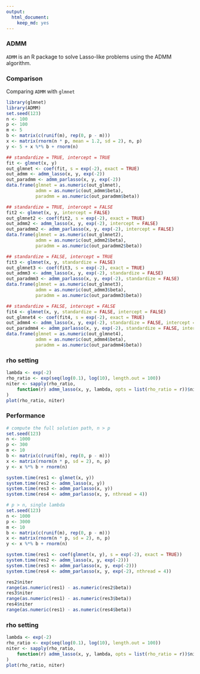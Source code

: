 ```yaml
---
output:
  html_document:
    keep_md: yes
---
```


### ADMM

`ADMM` is an R package to solve Lasso-like problems using the ADMM algorithm.

### Comparison

Comparing `ADMM` with `glmnet`

```r
library(glmnet)
library(ADMM)
set.seed(123)
n <- 100
p <- 100
m <- 5
b <- matrix(c(runif(m), rep(0, p - m)))
x <- matrix(rnorm(n * p, mean = 1.2, sd = 2), n, p)
y <- 5 + x %*% b + rnorm(n)

## standardize = TRUE, intercept = TRUE
fit <- glmnet(x, y)
out_glmnet <- coef(fit, s = exp(-2), exact = TRUE)
out_admm <- admm_lasso(x, y, exp(-2))
out_paradmm <- admm_parlasso(x, y, exp(-2))
data.frame(glmnet = as.numeric(out_glmnet),
           admm = as.numeric(out_admm$beta),
           paradmm = as.numeric(out_paradmm$beta))

## standardize = TRUE, intercept = FALSE
fit2 <- glmnet(x, y, intercept = FALSE)
out_glmnet2 <- coef(fit2, s = exp(-2), exact = TRUE)
out_admm2 <- admm_lasso(x, y, exp(-2), intercept = FALSE)
out_paradmm2 <- admm_parlasso(x, y, exp(-2), intercept = FALSE)
data.frame(glmnet = as.numeric(out_glmnet2),
           admm = as.numeric(out_admm2$beta),
           paradmm = as.numeric(out_paradmm2$beta))

## standardize = FALSE, intercept = TRUE
fit3 <- glmnet(x, y, standardize = FALSE)
out_glmnet3 <- coef(fit3, s = exp(-2), exact = TRUE)
out_admm3 <- admm_lasso(x, y, exp(-2), standardize = FALSE)
out_paradmm3 <- admm_parlasso(x, y, exp(-2), standardize = FALSE)
data.frame(glmnet = as.numeric(out_glmnet3),
           admm = as.numeric(out_admm3$beta),
           paradmm = as.numeric(out_paradmm3$beta))

## standardize = FALSE, intercept = FALSE
fit4 <- glmnet(x, y, standardize = FALSE, intercept = FALSE)
out_glmnet4 <- coef(fit4, s = exp(-2), exact = TRUE)
out_admm4 <- admm_lasso(x, y, exp(-2), standardize = FALSE, intercept = FALSE)
out_paradmm4 <- admm_parlasso(x, y, exp(-2), standardize = FALSE, intercept = FALSE)
data.frame(glmnet = as.numeric(out_glmnet4),
           admm = as.numeric(out_admm4$beta),
           paradmm = as.numeric(out_paradmm4$beta))
```

### rho setting

```r
lambda <- exp(-2)
rho_ratio <- exp(seq(log(0.1), log(10), length.out = 100))
niter <- sapply(rho_ratio,
    function(r) admm_lasso(x, y, lambda, opts = list(rho_ratio = r))$niter
)
plot(rho_ratio, niter)
```

### Performance

```r
# compute the full solution path, n > p
set.seed(123)
n <- 1000
p <- 300
m <- 10
b <- matrix(c(runif(m), rep(0, p - m)))
x <- matrix(rnorm(n * p, sd = 2), n, p)
y <- x %*% b + rnorm(n)

system.time(res1 <- glmnet(x, y))
system.time(res2 <- admm_lasso(x, y))
system.time(res3 <- admm_parlasso(x, y))
system.time(res4 <- admm_parlasso(x, y, nthread = 4))

# p > n, single lambda
set.seed(123)
n <- 1000
p <- 3000
m <- 10
b <- matrix(c(runif(m), rep(0, p - m)))
x <- matrix(rnorm(n * p, sd = 2), n, p)
y <- x %*% b + rnorm(n)

system.time(res1 <- coef(glmnet(x, y), s = exp(-2), exact = TRUE))
system.time(res2 <- admm_lasso(x, y, exp(-2)))
system.time(res3 <- admm_parlasso(x, y, exp(-2)))
system.time(res4 <- admm_parlasso(x, y, exp(-2), nthread = 4))

res2$niter
range(as.numeric(res1) - as.numeric(res2$beta))
res3$niter
range(as.numeric(res1) - as.numeric(res3$beta))
res4$niter
range(as.numeric(res1) - as.numeric(res4$beta))
```

### rho setting

```r
lambda <- exp(-2)
rho_ratio <- exp(seq(log(0.1), log(10), length.out = 100))
niter <- sapply(rho_ratio,
    function(r) admm_lasso(x, y, lambda, opts = list(rho_ratio = r))$niter
)
plot(rho_ratio, niter)
```
